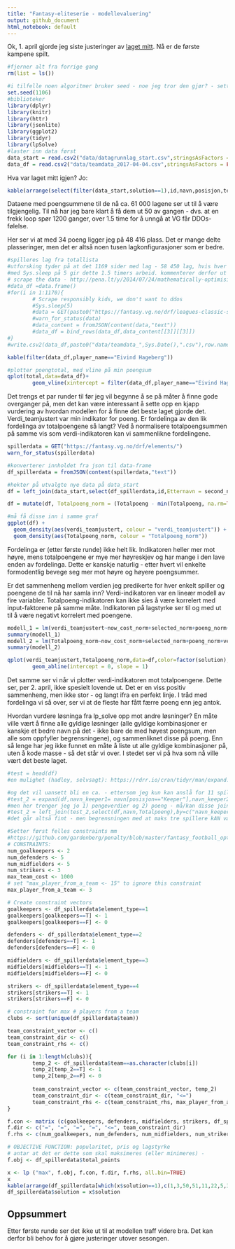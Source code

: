 ```yaml
---
title: "Fantasy-eliteserie - modellevaluering"
output: github_document
html_notebook: default
---
```


Ok, 1. april gjorde jeg siste justeringer av [laget mitt](https://github.com/gardenberg/fantasy_fotball/blob/master/lagsammensetning.md). Nå er de første kampene spilt. 

```r
#fjerner alt fra forrige gang
rm(list = ls())

#i tilfelle noen algoritmer bruker seed - noe jeg tror den gjør? - setter jeg det
set.seed(1106)
#biblioteker
library(dplyr)
library(knitr)
library(httr)
library(jsonlite)
library(ggplot2)
library(tidyr)
library(lpSolve)
#laster inn data først
data_start = read.csv2("data/datagrunnlag_start.csv",stringsAsFactors = FALSE)
data_df = read.csv2("data/teamdata_2017-04-04.csv",stringsAsFactors = FALSE)
```

Hva var laget mitt igjen? Jo:

```r
kable(arrange(select(filter(data_start,solution==1),id,navn,posisjon,team_navn,verdi_teamjustert),posisjon,desc(verdi_teamjustert)),caption="Første 15 spillere")

```

Dataene med poengsummene til de nå ca. 61 000 lagene ser ut til å være tilgjengelig. Til nå har jeg bare klart å få dem ut 50 av gangen - dvs. at en frekk loop spør 1200 ganger, over 1.5 time for å unngå at VG får DDOs-følelse. 

Her ser vi at med 34 poeng ligger jeg på 48 416 plass. Det er mange delte plasseringer, men det er altså noen tusen lagkonfigurasjoner som er bedre.

```r
#spilleres lag fra totallista
#utforsking tyder på at det 1169 sider med lag - 58 450 lag, hvis hver side har 50
#med Sys.sleep på 5 gir dette 1.5 timers arbeid. kommenterer derfor ut dette
# scrape the data - http://pena.lt/y/2014/07/24/mathematically-optimising-fantasy-football-teams/
#data_df =data.frame()
#for(i in 1:1170){
        # Scrape responsibly kids, we don't want to ddos
        #Sys.sleep(5)
        #data = GET(paste0("https://fantasy.vg.no/drf/leagues-classic-standings/319?phase=1&le-page=1&ls-page=",i))
        #warn_for_status(data)
        #data_content = fromJSON(content(data,"text"))
        #data_df = bind_rows(data_df,data_content[[3]][[3]])
#}
#write.csv2(data_df,paste0("data/teamdata_",Sys.Date(),".csv"),row.names=F)

kable(filter(data_df,player_name=="Eivind Hageberg"))
```


```r
#plotter poengtotal, med vline på min poengsum
qplot(total,data=data_df)+
        geom_vline(xintercept = filter(data_df,player_name=="Eivind Hageberg")$total)

```

Det trengs et par runder til før jeg vil begynne å se på måter å finne gode overganger på, men det kan være interessant å sette opp en kjapp vurdering av hvordan modellen for å finne det beste laget gjorde det. Verdi_teamjustert var min indikator for poeng. Er fordelinga av den lik fordelinga av totalpoengene så langt? Ved å normalisere totalpoengsummen på samme vis som verdi-indikatoren kan vi sammenlikne fordelingene.

```r
spillerdata = GET("https://fantasy.vg.no/drf/elements/")
warn_for_status(spillerdata)

#konverterer innholdet fra json til data-frame
df_spillerdata = fromJSON(content(spillerdata,"text"))

#hekter på utvalgte nye data på data_start
df = left_join(data_start,select(df_spillerdata,id,Etternavn = second_name,Totalpoeng = total_points),by="id")

df = mutate(df, Totalpoeng_norm = (Totalpoeng - min(Totalpoeng, na.rm=TRUE))/ (max(Totalpoeng,na.rm=TRUE) -min(Totalpoeng, na.rm=TRUE)))

#må få disse inn i samme graf
ggplot(df) + 
  geom_density(aes(verdi_teamjustert, colour = "verdi_teamjustert")) + 
  geom_density(aes(Totalpoeng_norm, colour = "Totalpoeng_norm"))

```

Fordelinga er (etter første runde) ikke helt lik. Indikatoren heller mer mot høyre, mens totalpoengene er mye mer høyreskjev og har mange i den lave enden av fordelinga. Dette er kanskje naturlig - etter hvert vil enkelte formodentlig bevege seg mer mot høyre og høyere poengsummer.

Er det sammenheng mellom verdien jeg predikerte for hver enkelt spiller og poengene de til nå har samla inn? Verdi-indikatoren var en lineær modell av fire variabler. Totalpoeng-indikatoren kan ikke sies å være korrelert med input-faktorene på samme måte. Indikatoren på lagstyrke ser til og med ut til å være negativt korrelert med poengene.

```r
modell_1 = lm(verdi_teamjustert~now_cost_norm+selected_norm+poeng_norm+verdi_meanteam_norm,data=df)
summary(modell_1)
modell_2 = lm(Totalpoeng_norm~now_cost_norm+selected_norm+poeng_norm+verdi_meanteam_norm,data=df)
summary(modell_2)
```




```r
qplot(verdi_teamjustert,Totalpoeng_norm,data=df,color=factor(solution),geom=c("point","smooth")) +
        geom_abline(intercept = 0, slope = 1)
```

Det samme ser vi når vi plotter verdi-indikatoren mot totalpoengene. Dette ser, per 2. april, ikke spesielt lovende ut. Det er en viss positiv sammenheng, men ikke stor - og langt ifra en perfekt linje. I tråd med fordelinga vi så over, ser vi at de fleste har fått færre poeng enn jeg antok.

Hvordan vurdere løsninga fra lp_solve opp mot andre løsninger? En måte ville vært å finne alle gyldige løsninger (alle gyldige kombinasjoner er kanskje et bedre navn på det - ikke bare de med høyest poengsum, men alle som oppfyller begrensningene), og sammenliknet disse på poeng. Enn så lenge har jeg ikke funnet en måte å liste ut alle gyldige kombinasjoner på, uten å kode masse - så det står vi over. I stedet ser vi på hva som nå ville vært det beste laget.

```r
#test = head(df)
#en mulighet (hadley, selvsagt): https://rdrr.io/cran/tidyr/man/expand.html

#og det vil uansett bli en ca. - ettersom jeg kun kan anslå for 11 spillere
#test_2 = expand(df,navn_keeper1= navn[posisjon=="Keeper"],navn_keeper2=navn[posisjon=="Keeper"])
#men her trenger jeg jo 1) pengeverdier og 2) poeng - må/kan disse joines inn etterpå?
#test_2 = left_join(test_2,select(df,navn,Totalpoeng),by=c("navn_keeper1"="navn"))
#det går altså fint - men begrensningen med at maks tre spillere kAN være fra samme lag er ikke hensyntatt. dette virker rett og slett pirkete.

```

```r
#Setter først felles constraints mm
#https://github.com/gardenberg/penalty/blob/master/fantasy_football_optimiser/optimiser.R ser mer effektiv ut?
# CONSTRAINTS:
num_goalkeepers <- 2
num_defenders <- 5
num_midfielders <- 5
num_strikers <- 3
max_team_cost <- 1000
# set "max_player_from_a_team <- 15" to ignore this constraint
max_player_from_a_team <- 3 		

# Create constraint vectors
goalkeepers <- df_spillerdata$element_type==1
goalkeepers[goalkeepers==T] <- 1
goalkeepers[goalkeepers==F] <- 0

defenders <- df_spillerdata$element_type==2
defenders[defenders==T] <- 1
defenders[defenders==F] <- 0

midfielders <- df_spillerdata$element_type==3
midfielders[midfielders==T] <- 1
midfielders[midfielders==F] <- 0

strikers <- df_spillerdata$element_type==4
strikers[strikers==T] <- 1
strikers[strikers==F] <- 0

# constraint for max # players from a team
clubs <- sort(unique(df_spillerdata$team))

team_constraint_vector <- c()
team_constraint_dir <- c()
team_constraint_rhs <- c()

for (i in 1:length(clubs)){
        temp_2 <- df_spillerdata$team==as.character(clubs[i])
        temp_2[temp_2==T] <- 1
        temp_2[temp_2==F] <- 0
        
        team_constraint_vector <- c(team_constraint_vector, temp_2)
        team_constraint_dir <- c(team_constraint_dir, "<=")
        team_constraint_rhs <- c(team_constraint_rhs, max_player_from_a_team)
}

f.con <- matrix (c(goalkeepers, defenders, midfielders, strikers, df_spillerdata$now_cost, team_constraint_vector), nrow=(5+length(clubs)), byrow=TRUE)
f.dir <- c("=", "=", "=", "=", "<=", team_constraint_dir)
f.rhs <- c(num_goalkeepers, num_defenders, num_midfielders, num_strikers, max_team_cost, team_constraint_rhs)
```

```r
# OBJECTIVE FUNCTION: popularitet, pris og lagstyrke
# antar at det er dette som skal maksimeres (eller minimeres) - 
f.obj <- df_spillerdata$total_points

x <- lp ("max", f.obj, f.con, f.dir, f.rhs, all.bin=TRUE)
x
kable(arrange(df_spillerdata[which(x$solution==1),c(1,3,50,51,11,22,5,32)],element_type,desc(total_points)))
df_spillerdata$solution = x$solution
```

## Oppsummert
Etter første runde ser det ikke ut til at modellen traff videre bra. Det kan derfor bli behov for å gjøre justeringer utover sesongen.
